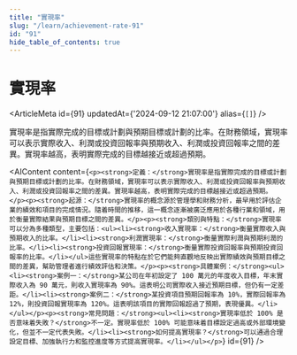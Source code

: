 ```yaml
---
title: "實現率"
slug: "/learn/achievement-rate-91"
id: "91"
hide_table_of_contents: true
---
```



# 實現率

<ArticleMeta id={91} updatedAt={'2024-09-12 21:07:00'} alias={`[]`} />
<div className='border-solid border-b border-t-0 my-4 border-[var(--ifm-color-gray-300)]' />

實現率是指實際完成的目標或計劃與預期目標或計劃的比率。在財務領域，實現率可以表示實際收入、利潤或投資回報率與預期收入、利潤或投資回報率之間的差異。實現率越高，表明實際完成的目標越接近或超過預期。

<AIContent content={`<p><strong>定義：</strong>實現率是指實際完成的目標或計劃與預期目標或計劃的比率。在財務領域，實現率可以表示實際收入、利潤或投資回報率與預期收入、利潤或投資回報率之間的差異。實現率越高，表明實際完成的目標越接近或超過預期。</p><p><strong>起源：</strong>實現率的概念源於管理學和財務分析，最早用於評估企業的績效和項目的完成情況。隨着時間的推移，這一概念逐漸被廣泛應用於各種行業和領域，用於衡量實際結果與預期目標之間的差異。</p><p><strong>類別與特點：</strong>實現率可以分為多種類型，主要包括：<ul><li><strong>收入實現率：</strong>衡量實際收入與預期收入的比率。</li><li><strong>利潤實現率：</strong>衡量實際利潤與預期利潤的比率。</li><li><strong>投資回報實現率：</strong>衡量實際投資回報率與預期投資回報率的比率。</li></ul>這些實現率的特點在於它們能夠直觀地反映出實際績效與預期目標之間的差異，幫助管理者進行績效評估和決策。</p><p><strong>具體案例：</strong><ul><li><strong>案例一：</strong>某公司在年初設定了 100 萬元的年度收入目標，年末實際收入為 90 萬元，則收入實現率為 90%。這表明公司實際收入接近預期目標，但仍有一定差距。</li><li><strong>案例二：</strong>某投資項目預期回報率為 10%，實際回報率為 12%，則投資回報實現率為 120%。這表明該項目的實際回報超過了預期，表現優異。</li></ul></p><p><strong>常見問題：</strong><ul><li><strong>實現率低於 100% 是否意味着失敗？</strong>不一定。實現率低於 100% 可能意味着目標設定過高或外部環境變化，但並不一定代表失敗。</li><li><strong>如何提高實現率？</strong>可以通過合理設定目標、加強執行力和監控進度等方式提高實現率。</li></ul></p>`} id={91} />
